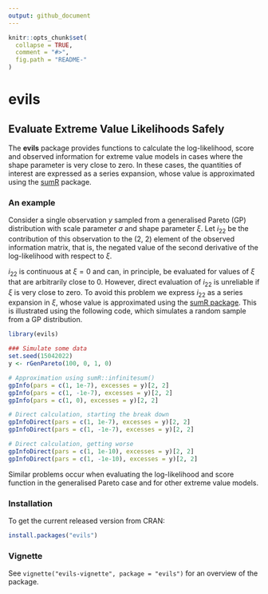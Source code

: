 ```yaml
---
output: github_document
---
```


<!-- README.md is generated from README.Rmd. Please edit that file -->

```r
knitr::opts_chunk$set(
  collapse = TRUE,
  comment = "#>",
  fig.path = "README-"
)
```

# evils

## Evaluate Extreme Value Likelihoods Safely

The **evils** package provides functions to calculate the log-likelihood, score and observed information for extreme value  models in cases where the shape parameter is very close to zero.  In these  cases, the quantities of interest are expressed as a series expansion, whose value is approximated using the [sumR](https://cran.r-project.org/package=sumR) package.

### An example

Consider a single observation $y$ sampled from a generalised Pareto (GP) distribution with scale parameter $\sigma$ and shape parameter $\xi$.  Let $i_{22}$ be the contribution of this observation to the (2, 2) element of the observed information matrix, that is, the negated value of the second derivative of the log-likelihood with respect to $\xi$.

$i_{22}$ is continuous at $\xi = 0$ and can, in principle, be evaluated for values of $\xi$ that are arbitrarily close to 0.  However, direct evaluation of $i_{22}$ is unreliable if $\xi$ is very close to zero.  To avoid this problem we express $i_{22}$ as a series expansion in $\xi$, whose value is approximated using the [sumR package](https://cran.r-project.org/package=sumR).  This is illustrated using the following code, which simulates a random sample from a GP distribution. 

```r
library(evils)

### Simulate some data
set.seed(15042022)
y <- rGenPareto(100, 0, 1, 0)

# Approximation using sumR::infinitesum()
gpInfo(pars = c(1, 1e-7), excesses = y)[2, 2]
gpInfo(pars = c(1, -1e-7), excesses = y)[2, 2]
gpInfo(pars = c(1, 0), excesses = y)[2, 2]

# Direct calculation, starting the break down
gpInfoDirect(pars = c(1, 1e-7), excesses = y)[2, 2]
gpInfoDirect(pars = c(1, -1e-7), excesses = y)[2, 2]

# Direct calculation, getting worse
gpInfoDirect(pars = c(1, 1e-10), excesses = y)[2, 2]
gpInfoDirect(pars = c(1, -1e-10), excesses = y)[2, 2]
```

Similar problems occur when evaluating the log-likelihood and score function in the generalised Pareto case and for other extreme value models.

### Installation

To get the current released version from CRAN:

```r
install.packages("evils")
```

### Vignette

See `vignette("evils-vignette", package = "evils")` for an overview of the package.
